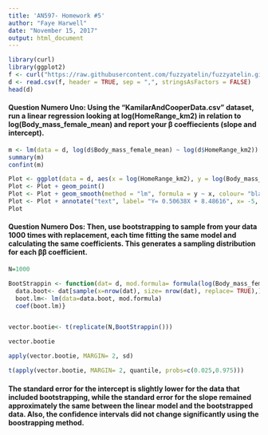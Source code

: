 ```yaml
---
title: 'AN597- Homework #5'
author: "Faye Harwell"
date: "November 15, 2017"
output: html_document
---
```


```r
library(curl)
library(ggplot2)
f <- curl("https://raw.githubusercontent.com/fuzzyatelin/fuzzyatelin.github.io/master/AN597_Fall17/KamilarAndCooperData.csv")
d <- read.csv(f, header = TRUE, sep = ",", stringsAsFactors = FALSE)
head(d)
```

#### Question Numero Uno: Using the “KamilarAndCooperData.csv” dataset, run a linear regression looking at log(HomeRange_km2) in relation to log(Body_mass_female_mean) and report your β coeffiecients (slope and intercept).

```r
m <- lm(data = d, log(d$Body_mass_female_mean) ~ log(d$HomeRange_km2))
summary(m)
confint(m)
```

```r
Plot <- ggplot(data = d, aes(x = log(HomeRange_km2), y = log(Body_mass_female_mean)))
Plot <- Plot + geom_point()
Plot <- Plot + geom_smooth(method = "lm", formula = y ~ x, colour= "black")
Plot <- Plot + annotate("text", label= "Y= 0.50638X + 8.48616", x= -5, y=10, color= "black" )
Plot
```

#### Question Numero Dos: Then, use bootstrapping to sample from your data 1000 times with replacement, each time fitting the same model and calculating the same coefficients. This generates a sampling distribution for each ββ coefficient.

```r
N=1000

BootStrappin <- function(dat= d, mod.formula= formula(log(Body_mass_female_mean) ~ log(HomeRange_km2))){
  data.boot<- dat[sample(x=nrow(dat), size= nrow(dat), replace= TRUE),]
  boot.lm<- lm(data=data.boot, mod.formula)
  coef(boot.lm)}


vector.bootie<- t(replicate(N,BootStrappin()))

vector.bootie

apply(vector.bootie, MARGIN= 2, sd)

t(apply(vector.bootie, MARGIN= 2, quantile, probs=c(0.025,0.975)))
```

#### The standard error for the intercept is slightly lower for the data that included bootstrapping, while the standard error for the slope remained approximately the same between the linear model and the bootstrapped data. Also, the confidence intervals did not change significantly using the boostrapping method. 
